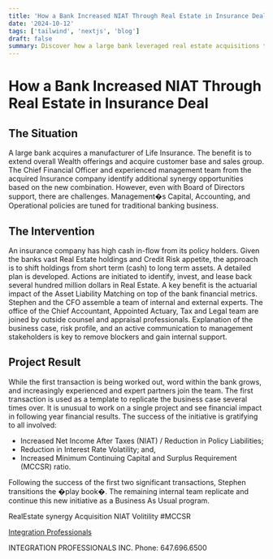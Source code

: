 ```yaml
---
title: 'How a Bank Increased NIAT Through Real Estate in Insurance Deal'
date: '2024-10-12'
tags: ['tailwind', 'nextjs', 'blog']
draft: false
summary: Discover how a large bank leveraged real estate acquisitions to boost income and reduce liabilities in a life insurance synergy deal. Learn the key strategies.
---
```


# How a Bank Increased NIAT Through Real Estate in Insurance Deal

## The Situation

A large bank acquires a manufacturer of Life Insurance. The benefit is to extend overall Wealth offerings and acquire customer base and sales group. The Chief Financial Officer and experienced management team from the acquired Insurance company identify additional synergy opportunities based on the new combination. However, even with Board of Directors support, there are challenges. Management�s Capital, Accounting, and Operational policies are tuned for traditional banking business.

## The Intervention

An insurance company has high cash in-flow from its policy holders. Given the banks vast Real Estate holdings and Credit Risk appetite, the approach is to shift holdings from short term (cash) to long term assets. A detailed plan is developed. Actions are initiated to identify, invest, and lease back several hundred million dollars in Real Estate. A key benefit is the actuarial impact of the Asset Liability Matching on top of the bank financial metrics. Stephen and the CFO assemble a team of internal and external experts. The office of the Chief Accountant, Appointed Actuary, Tax and Legal team are joined by outside counsel and appraisal professionals. Explanation of the business case, risk profile, and an active communication to management stakeholders is key to remove blockers and gain internal support.

## Project Result

While the first transaction is being worked out, word within the bank grows, and increasingly experienced and expert partners join the team. The first transaction is used as a template to replicate the business case several times over. It is unusual to work on a single project and see financial impact in following year financial results.
The success of the initiative is gratifying to all involved:

- Increased Net Income After Taxes (NIAT) / Reduction in Policy Liabilities;
- Reduction in Interest Rate Volatility; and,
- Increased Minimum Continuing Capital and Surplus Requirement (MCCSR) ratio.

Following the success of the first two significant transactions, Stephen transitions the �play book�. The remaining internal team replicate and continue this new initiative as a Business As Usual program.

RealEstate synergy Acquisition NIAT Volitility #MCCSR

[Integration Professionals](www.IntegrationProfessionals.com)

INTEGRATION PROFESSIONALS INC. Phone: 647.696.6500
